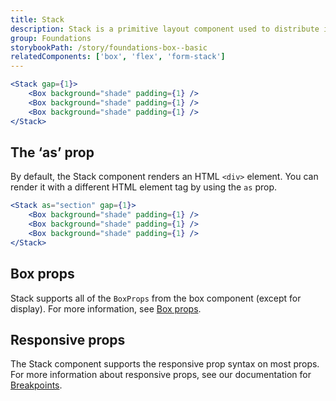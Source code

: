 ```yaml
---
title: Stack
description: Stack is a primitive layout component used to distribute items vertically with even spacing.
group: Foundations
storybookPath: /story/foundations-box--basic
relatedComponents: ['box', 'flex', 'form-stack']
---
```


```jsx live showCode
<Stack gap={1}>
	<Box background="shade" padding={1} />
	<Box background="shade" padding={1} />
	<Box background="shade" padding={1} />
</Stack>
```

## The ‘as’ prop

By default, the Stack component renders an HTML `<div>` element. You can render it with a different HTML element tag by using the `as` prop.

```jsx live showCode
<Stack as="section" gap={1}>
	<Box background="shade" padding={1} />
	<Box background="shade" padding={1} />
	<Box background="shade" padding={1} />
</Stack>
```

## Box props

Stack supports all of the `BoxProps` from the box component (except for display). For more information, see [Box props](/components/box/code).

## Responsive props

The Stack component supports the responsive prop syntax on most props. For more information about responsive props, see our documentation for [Breakpoints](/foundations/tokens/breakpoints#responsive-design-in-code).
